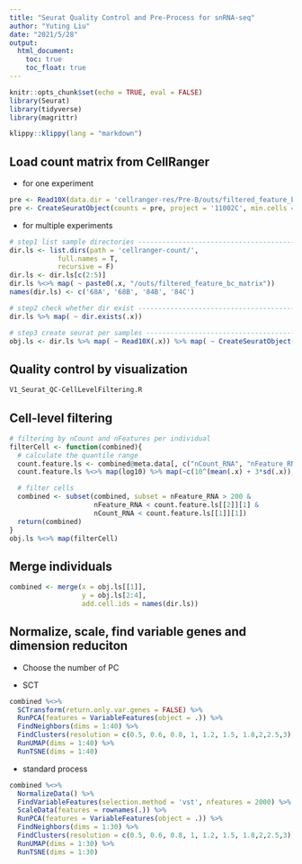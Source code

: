 ```yaml
---
title: "Seurat Quality Control and Pre-Process for snRNA-seq"
author: "Yuting Liu"
date: "2021/5/28"
output:
  html_document:
    toc: true
    toc_float: true
---
```



```r
knitr::opts_chunk$set(echo = TRUE, eval = FALSE)
library(Seurat)
library(tidyverse)
library(magrittr)
```

```r
klippy::klippy(lang = "markdown")
```

## Load count matrix from CellRanger

* for one experiment

```r
pre <- Read10X(data.dir = 'cellranger-res/Pre-B/outs/filtered_feature_bc_matrix/')
pre <- CreateSeuratObject(counts = pre, project = '11002C', min.cells = 3)
```

* for multiple experiments

```r
# step1 list sample directories ----------------------------------------------
dir.ls <- list.dirs(path = 'cellranger-count/',
            full.names = T,
            recursive = F)
dir.ls <- dir.ls[c(2:5)]
dir.ls %<>% map( ~ paste0(.x, "/outs/filtered_feature_bc_matrix"))
names(dir.ls) <- c('68A', '68B', '84B', '84C')

# step2 check whether dir exist -------------------------------------------
dir.ls %>% map( ~ dir.exists(.x))

# step3 create seurat per samples -----------------------------------------
obj.ls <- dir.ls %>% map( ~ Read10X(.x)) %>% map( ~ CreateSeuratObject(.x, min.cells = 3))
```

## Quality control by visualization 

```bash
V1_Seurat_QC-CellLevelFiltering.R
```

## Cell-level filtering

```r
# filtering by nCount and nFeatures per individual
filterCell <- function(combined){
  # calculate the quantile range
  count.feature.ls <- combined@meta.data[, c("nCount_RNA", "nFeature_RNA")]
  count.feature.ls %<>% map(log10) %>% map(~c(10^(mean(.x) + 3*sd(.x)), 10^(mean(.x) - 3*sd(.x))))

  # filter cells
  combined <- subset(combined, subset = nFeature_RNA > 200 & 
                     nFeature_RNA < count.feature.ls[[2]][1] & 
                     nCount_RNA < count.feature.ls[[1]][1]) 
  return(combined)
}
obj.ls %<>% map(filterCell)
```

## Merge individuals
```r
combined <- merge(x = obj.ls[[1]],
                  y = obj.ls[2:4],
                  add.cell.ids = names(dir.ls))
```


## Normalize, scale, find variable genes and dimension reduciton

* Choose the number of PC 

* SCT

```r
combined %<>% 
  SCTransform(return.only.var.genes = FALSE) %>%
  RunPCA(features = VariableFeatures(object = .)) %>%
  FindNeighbors(dims = 1:40) %>%
  FindClusters(resolution = c(0.5, 0.6, 0.8, 1, 1.2, 1.5, 1.8,2,2.5,3)) %>%
  RunUMAP(dims = 1:40) %>%
  RunTSNE(dims = 1:40)
```

* standard process

```r
combined %<>% 
  NormalizeData() %>% 
  FindVariableFeatures(selection.method = 'vst', nfeatures = 2000) %>%
  ScaleData(features = rownames(.)) %>%
  RunPCA(features = VariableFeatures(object = .)) %>%
  FindNeighbors(dims = 1:30) %>%
  FindClusters(resolution = c(0.5, 0.6, 0.8, 1, 1.2, 1.5, 1.8,2,2.5,3)) %>%
  RunUMAP(dims = 1:30) %>%
  RunTSNE(dims = 1:30)
```



